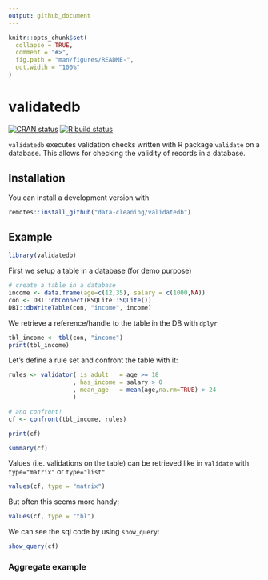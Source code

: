 ```yaml
---
output: github_document
---
```


<!-- README.md is generated from README.Rmd. Please edit that file -->

```r
knitr::opts_chunk$set(
  collapse = TRUE,
  comment = "#>",
  fig.path = "man/figures/README-",
  out.width = "100%"
)
```
 
# validatedb

<!-- badges: start -->
[![CRAN status](https://www.r-pkg.org/badges/version/validatedb)](https://CRAN.R-project.org/package=validatedb)
[![R build status](https://github.com/edwindj/validatedb/workflows/R-CMD-check/badge.svg)](https://github.com/edwindj/validatedb/actions)
<!-- [![Codecov test -->
<!-- coverage](https://codecov.io/gh/data-cleaning/validatedb/branch/master/graph/badge.svg)](https://codecov.io/gh/data-cleaning/validatedb?branch=master) -->
<!-- badges: end -->

`validatedb` executes validation checks written with R package `validate` on a 
database. This allows for checking the validity of records in a database.

## Installation

You can install a development version with 

<!-- You can install the released version of validatedb from [CRAN](https://CRAN.R-project.org) with: -->

``` r
remotes::install_github("data-cleaning/validatedb")
```

## Example

```r
library(validatedb)
```

First we setup a table in a database (for demo purpose)
```r
# create a table in a database
income <- data.frame(age=c(12,35), salary = c(1000,NA))
con <- DBI::dbConnect(RSQLite::SQLite())
DBI::dbWriteTable(con, "income", income)
```

We retrieve a reference/handle to the table in the DB with `dplyr`

```r
tbl_income <- tbl(con, "income")
print(tbl_income)
```

Let's define a rule set and confront the table with it:
```r
rules <- validator( is_adult   = age >= 18
                  , has_income = salary > 0
                  , mean_age   = mean(age,na.rm=TRUE) > 24
                  )

# and confront!
cf <- confront(tbl_income, rules)

print(cf)

summary(cf)
```

Values (i.e. validations on the table) can be retrieved like in `validate` with
`type="matrix"` or `type="list"`

```r
values(cf, type = "matrix")
```

But often this seems more handy:

```r
values(cf, type = "tbl")
```

We can see the sql code by using `show_query`:

```r
show_query(cf)
```


### Aggregate example

```r

```

